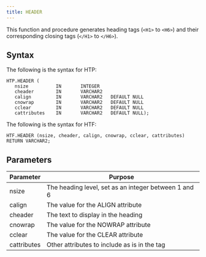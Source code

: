 ```yaml
---
title: HEADER
---
```


This function and procedure generates heading tags (`<H1>` to `<H6>`) and their corresponding closing tags (`</H1>` to `</H6>`).

## Syntax

The following is the syntax for HTP:

```
HTP.HEADER (
   nsize          IN       INTEGER
   cheader        IN       VARCHAR2
   calign         IN       VARCHAR2   DEFAULT NULL
   cnowrap        IN       VARCHAR2   DEFAULT NULL
   cclear         IN       VARCHAR2   DEFAULT NULL
   cattributes    IN       VARCHAR2   DEFAULT NULL);
```

The following is the syntax for HTF:

```
HTF.HEADER (nsize, cheader, calign, cnowrap, cclear, cattributes) RETURN VARCHAR2;
```

## Parameters

| Parameter | Purpose  |
| --------- | -------- |
| nsize | The heading level, set as an integer between 1 and 6 |
| calign | The value for the ALIGN attribute |
| cheader | The text to display in the heading |
| cnowrap | The value for the NOWRAP attribute |
| cclear | The value for the CLEAR attribute |
| cattributes | Other attributes to include as is in the tag |
